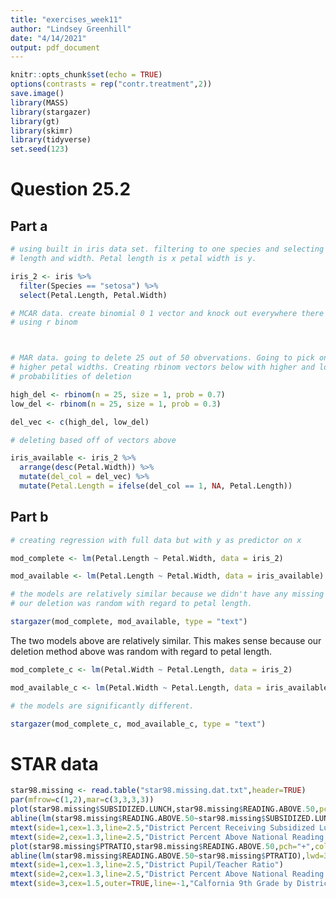 ```yaml
---
title: "exercises_week11"
author: "Lindsey Greenhill"
date: "4/14/2021"
output: pdf_document
---
```


```r
knitr::opts_chunk$set(echo = TRUE)
options(contrasts = rep("contr.treatment",2))
save.image()
library(MASS)
library(stargazer)
library(gt)
library(skimr)
library(tidyverse)
set.seed(123)
```


# Question 25.2

## Part a

```r

# using built in iris data set. filtering to one species and selecting petal
# length and width. Petal length is x petal width is y.

iris_2 <- iris %>%
  filter(Species == "setosa") %>%
  select(Petal.Length, Petal.Width)

# MCAR data. create binomial 0 1 vector and knock out everywhere there is a 1
# using r binom



# MAR data. going to delete 25 out of 50 obvervations. Going to pick on the the
# higher petal widths. Creating rbinom vectors below with higher and lower
# probabilities of deletion

high_del <- rbinom(n = 25, size = 1, prob = 0.7)
low_del <- rbinom(n = 25, size = 1, prob = 0.3)

del_vec <- c(high_del, low_del)

# deleting based off of vectors above

iris_available <- iris_2 %>% 
  arrange(desc(Petal.Width)) %>% 
  mutate(del_col = del_vec) %>% 
  mutate(Petal.Length = ifelse(del_col == 1, NA, Petal.Length))

```

## Part b

```r

# creating regression with full data but with y as predictor on x

mod_complete <- lm(Petal.Length ~ Petal.Width, data = iris_2)

mod_available <- lm(Petal.Length ~ Petal.Width, data = iris_available)

# the models are relatively similar because we didn't have any missing x values.
# our deletion was random with regard to petal length.

stargazer(mod_complete, mod_available, type = "text")
```

The two models above are relatively similar. This makes sense because our deletion method above was random with regard to petal length. 

```r

mod_complete_c <- lm(Petal.Width ~ Petal.Length, data = iris_2)

mod_available_c <- lm(Petal.Width ~ Petal.Length, data = iris_available)

# the models are significantly different. 

stargazer(mod_complete_c, mod_available_c, type = "text")

```

# STAR data

```r
star98.missing <- read.table("star98.missing.dat.txt",header=TRUE) 
par(mfrow=c(1,2),mar=c(3,3,3,3)) 
plot(star98.missing$SUBSIDIZED.LUNCH,star98.missing$READING.ABOVE.50,pch="+",col="blue") 
abline(lm(star98.missing$READING.ABOVE.50~star98.missing$SUBSIDIZED.LUNCH),lwd=3) 
mtext(side=1,cex=1.3,line=2.5,"District Percent Receiving Subsidized Lunch") 
mtext(side=2,cex=1.3,line=2.5,"District Percent Above National Reading Median") 
plot(star98.missing$PTRATIO,star98.missing$READING.ABOVE.50,pch="+",col="blue") 
abline(lm(star98.missing$READING.ABOVE.50~star98.missing$PTRATIO),lwd=3) 
mtext(side=1,cex=1.3,line=2.5,"District Pupil/Teacher Ratio") 
mtext(side=2,cex=1.3,line=2.5,"District Percent Above National Reading Median") 
mtext(side=3,cex=1.5,outer=TRUE,line=-1,"Calfornia 9th Grade by District, 1998")
```


